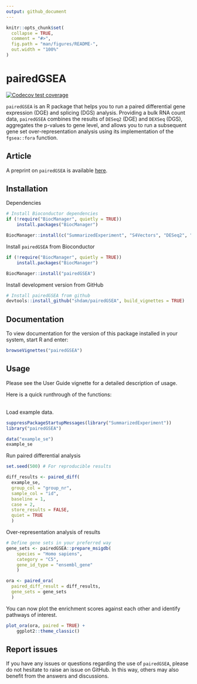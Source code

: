 ```yaml
---
output: github_document
---
```


<!-- README.md is generated from README.Rmd. Please edit that file -->

```r
knitr::opts_chunk$set(
  collapse = TRUE,
  comment = "#>",
  fig.path = "man/figures/README-",
  out.width = "100%"
)
```

# pairedGSEA

<!-- badges: start -->
[![Codecov test coverage](https://codecov.io/gh/shdam/pairedGSEA/branch/master/graph/badge.svg)](https://app.codecov.io/gh/shdam/pairedGSEA?branch=master)
<!-- badges: end -->



`pairedGSEA` is an R package that helps you to run a paired differential gene expression (DGE) and splicing (DGS) analysis.
Providing a bulk RNA count data, `pairedGSEA` combines the results of `DESeq2` (DGE) and `DEXSeq` (DGS), aggregates the p-values to gene level, and allows you to run a subsequent gene set over-representation analysis using its implementation of the `fgsea::fora` function. 


## Article

A preprint on `pairedGSEA` is available [here](https://doi.org/10.1101/2022.08.29.505720).


## Installation

Dependencies 
``` r
# Install Bioconductor dependencies
if (!require("BiocManager", quietly = TRUE))
    install.packages("BiocManager")

BiocManager::install(c("SummarizedExperiment", "S4Vectors", "DESeq2", "DEXSeq", "fgsea", "sva", "BiocParallel"))
```

Install `pairedGSEA` from Bioconductor
```r
if (!require("BiocManager", quietly = TRUE))
    install.packages("BiocManager")

BiocManager::install("pairedGSEA")
```

Install development version from GitHub
``` r
# Install pairedGSEA from github
devtools::install_github("shdam/pairedGSEA", build_vignettes = TRUE)
```

## Documentation

To view documentation for the version of this package installed in your system, start R and enter:

```r
browseVignettes("pairedGSEA")
```



## Usage

Please see the User Guide vignette for a detailed description of usage.

Here is a quick runthrough of the functions:


<br>
Load example data.
```r
suppressPackageStartupMessages(library("SummarizedExperiment"))
library("pairedGSEA")

data("example_se")
example_se
```

Run paired differential analysis

```r
set.seed(500) # For reproducible results

diff_results <- paired_diff(
  example_se,
  group_col = "group_nr",
  sample_col = "id",
  baseline = 1,
  case = 2,
  store_results = FALSE,
  quiet = TRUE
  )
```

Over-representation analysis of results

```r
# Define gene sets in your preferred way
gene_sets <- pairedGSEA::prepare_msigdb(
    species = "Homo sapiens",
    category = "C5",
    gene_id_type = "ensembl_gene"
    )

ora <- paired_ora(
  paired_diff_result = diff_results,
  gene_sets = gene_sets
  )

```

You can now plot the enrichment scores against each other and identify pathways of interest.

```r
plot_ora(ora, paired = TRUE) +
    ggplot2::theme_classic()
```


## Report issues

If you have any issues or questions regarding the use of `pairedGSEA`, please do not hesitate to raise an issue on GitHub. In this way, others may also benefit from the answers and discussions.

